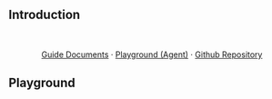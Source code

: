 
## Introduction

<br/>
<div align="center">

<AutoBeWaterfallDiagram />

[Guide Documents](docs) · [Playground (Agent)](https://stackblitz.com/github/wrtnlabs/autobe-playground-stackblitz) · [Github Repository](https://github.com/wrtnlabs/autobe)

</div>

<AutoBeIntroductionPreface />

## Playground

<AutoBePlaygroundSection />
